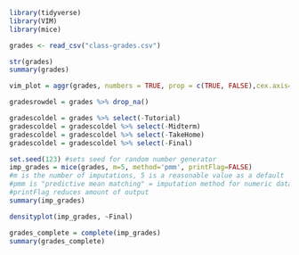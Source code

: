 ```r
library(tidyverse)
library(VIM)
library(mice)
```

```r
grades <- read_csv("class-grades.csv")
```

```r
str(grades)
summary(grades)
```

```r
vim_plot = aggr(grades, numbers = TRUE, prop = c(TRUE, FALSE),cex.axis=.7)
```
```r
gradesrowdel = grades %>% drop_na()
```

```r
gradescoldel = grades %>% select(-Tutorial)
gradescoldel = gradescoldel %>% select(-Midterm)
gradescoldel = gradescoldel %>% select(-TakeHome)
gradescoldel = gradescoldel %>% select(-Final)
```

```r
set.seed(123) #sets seed for random number generator
imp_grades = mice(grades, m=5, method='pmm', printFlag=FALSE)
#m is the number of imputations, 5 is a reasonable value as a default
#pmm is "predictive mean matching" = imputation method for numeric data
#printFlag reduces amount of output
summary(imp_grades)
```
```r
densityplot(imp_grades, ~Final)
```
```r
grades_complete = complete(imp_grades) 
summary(grades_complete)
```




